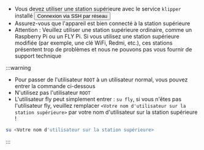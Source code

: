 * Vous devez utiliser une station supérieure avec le service `klipper` installé  <Button variant="contained" disableElevation component="a" rel="noopener" href="/docs/DebugDoc/BasicTutorial/">Connexion via SSH par réseau</Button>
* Assurez-vous que l'appareil est bien connecté à la station supérieure
* Attention : Veuillez utiliser une station supérieure ordinaire, comme un Raspberry Pi ou un FLY Pi. Si vous utilisez une station supérieure modifiée (par exemple, une clé WiFi, Redmi, etc.), ces stations présentent trop de problèmes et nous ne pouvons pas vous fournir de support technique


:::warning
* Pour passer de l'utilisateur `ROOT` à un utilisateur normal, vous pouvez entrer la commande ci-dessous
* N'utilisez pas l'utilisateur `ROOT`
* L'utilisateur fly peut simplement entrer : `su fly`, si vous n'êtes pas l'utilisateur fly, veuillez remplacer `<Votre nom d'utilisateur sur la station supérieure>` par votre nom d'utilisateur sur la station supérieure !
```bash
su <Votre nom d'utilisateur sur la station supérieure>
```
:::
